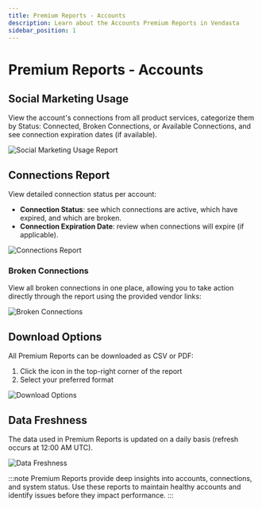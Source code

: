 ```yaml
---
title: Premium Reports - Accounts
description: Learn about the Accounts Premium Reports in Vendasta
sidebar_position: 1
---
```


# Premium Reports - Accounts

## Social Marketing Usage
View the account's connections from all product services, categorize them by Status: Connected, Broken Connections, or Available Connections, and see connection expiration dates (if available).

![Social Marketing Usage Report](./img/premium-reports-img/social-marketing-usage.jpg)

## Connections Report
View detailed connection status per account:

- **Connection Status**: see which connections are active, which have expired, and which are broken.
- **Connection Expiration Date**: review when connections will expire (if applicable).

![Connections Report](./img/premium-reports-img/connections-report.jpg)

### Broken Connections
View all broken connections in one place, allowing you to take action directly through the report using the provided vendor links:

![Broken Connections](./img/premium-reports-img/broken-connections.jpg)

## Download Options
All Premium Reports can be downloaded as CSV or PDF:

1. Click the icon in the top-right corner of the report
2. Select your preferred format

![Download Options](./img/premium-reports-img/download-options.jpg)

## Data Freshness

The data used in Premium Reports is updated on a daily basis (refresh occurs at 12:00 AM UTC).

![Data Freshness](./img/premium-reports-img/data-freshness.jpg)

:::note
Premium Reports provide deep insights into accounts, connections, and system status. Use these reports to maintain healthy accounts and identify issues before they impact performance.
:::
